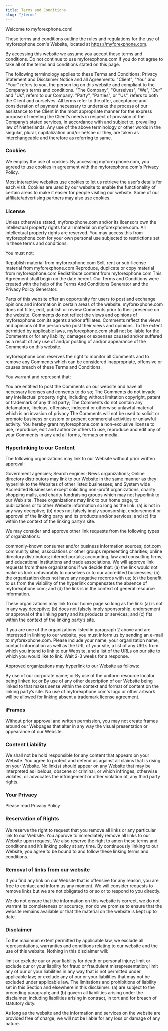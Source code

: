 ```yaml
---
title: Terms and Conditions
slug: "/terms"
---
```


Welcome to myforexphone.com!

These terms and conditions outline the rules and regulations for the use of myforexphone.com's Website, located at https://myforexphone.com.

By accessing this website we assume you accept these terms and conditions. Do not continue to use myforexphone.com if you do not agree to take all of the terms and conditions stated on this page.

The following terminology applies to these Terms and Conditions, Privacy Statement and Disclaimer Notice and all Agreements: "Client", "You" and "Your" refers to you, the person log on this website and compliant to the Company’s terms and conditions. "The Company", "Ourselves", "We", "Our" and "Us", refers to our Company. "Party", "Parties", or "Us", refers to both the Client and ourselves. All terms refer to the offer, acceptance and consideration of payment necessary to undertake the process of our assistance to the Client in the most appropriate manner for the express purpose of meeting the Client’s needs in respect of provision of the Company’s stated services, in accordance with and subject to, prevailing law of Netherlands. Any use of the above terminology or other words in the singular, plural, capitalization and/or he/she or they, are taken as interchangeable and therefore as referring to same.

### Cookies

We employ the use of cookies. By accessing myforexphone.com, you agreed to use cookies in agreement with the myforexphone.com's Privacy Policy.

Most interactive websites use cookies to let us retrieve the user’s details for each visit. Cookies are used by our website to enable the functionality of certain areas to make it easier for people visiting our website. Some of our affiliate/advertising partners may also use cookies.

### License

Unless otherwise stated, myforexphone.com and/or its licensors own the intellectual property rights for all material on myforexphone.com. All intellectual property rights are reserved. You may access this from myforexphone.com for your own personal use subjected to restrictions set in these terms and conditions.

You must not:

Republish material from myforexphone.com
Sell, rent or sub-license material from myforexphone.com
Reproduce, duplicate or copy material from myforexphone.com
Redistribute content from myforexphone.com
This Agreement shall begin on the date hereof. Our Terms and Conditions were created with the help of the Terms And Conditions Generator and the Privacy Policy Generator.

Parts of this website offer an opportunity for users to post and exchange opinions and information in certain areas of the website. myforexphone.com does not filter, edit, publish or review Comments prior to their presence on the website. Comments do not reflect the views and opinions of myforexphone.com,its agents and/or affiliates. Comments reflect the views and opinions of the person who post their views and opinions. To the extent permitted by applicable laws, myforexphone.com shall not be liable for the Comments or for any liability, damages or expenses caused and/or suffered as a result of any use of and/or posting of and/or appearance of the Comments on this website.

myforexphone.com reserves the right to monitor all Comments and to remove any Comments which can be considered inappropriate, offensive or causes breach of these Terms and Conditions.

You warrant and represent that:

You are entitled to post the Comments on our website and have all necessary licenses and consents to do so;
The Comments do not invade any intellectual property right, including without limitation copyright, patent or trademark of any third party;
The Comments do not contain any defamatory, libelous, offensive, indecent or otherwise unlawful material which is an invasion of privacy
The Comments will not be used to solicit or promote business or custom or present commercial activities or unlawful activity.
You hereby grant myforexphone.com a non-exclusive license to use, reproduce, edit and authorize others to use, reproduce and edit any of your Comments in any and all forms, formats or media.

### Hyperlinking to our Content

The following organizations may link to our Website without prior written approval:

Government agencies;
Search engines;
News organizations;
Online directory distributors may link to our Website in the same manner as they hyperlink to the Websites of other listed businesses; and
System wide Accredited Businesses except soliciting non-profit organizations, charity shopping malls, and charity fundraising groups which may not hyperlink to our Web site.
These organizations may link to our home page, to publications or to other Website information so long as the link: (a) is not in any way deceptive; (b) does not falsely imply sponsorship, endorsement or approval of the linking party and its products and/or services; and (c) fits within the context of the linking party’s site.

We may consider and approve other link requests from the following types of organizations:

commonly-known consumer and/or business information sources;
dot.com community sites;
associations or other groups representing charities;
online directory distributors;
internet portals;
accounting, law and consulting firms; and
educational institutions and trade associations.
We will approve link requests from these organizations if we decide that: (a) the link would not make us look unfavorably to ourselves or to our accredited businesses; (b) the organization does not have any negative records with us; (c) the benefit to us from the visibility of the hyperlink compensates the absence of myforexphone.com; and (d) the link is in the context of general resource information.

These organizations may link to our home page so long as the link: (a) is not in any way deceptive; (b) does not falsely imply sponsorship, endorsement or approval of the linking party and its products or services; and (c) fits within the context of the linking party’s site.

If you are one of the organizations listed in paragraph 2 above and are interested in linking to our website, you must inform us by sending an e-mail to myforexphone.com. Please include your name, your organization name, contact information as well as the URL of your site, a list of any URLs from which you intend to link to our Website, and a list of the URLs on our site to which you would like to link. Wait 2-3 weeks for a response.

Approved organizations may hyperlink to our Website as follows:

By use of our corporate name; or
By use of the uniform resource locator being linked to; or
By use of any other description of our Website being linked to that makes sense within the context and format of content on the linking party’s site.
No use of myforexphone.com's logo or other artwork will be allowed for linking absent a trademark license agreement.

### iFrames

Without prior approval and written permission, you may not create frames around our Webpages that alter in any way the visual presentation or appearance of our Website.

### Content Liability

We shall not be hold responsible for any content that appears on your Website. You agree to protect and defend us against all claims that is rising on your Website. No link(s) should appear on any Website that may be interpreted as libelous, obscene or criminal, or which infringes, otherwise violates, or advocates the infringement or other violation of, any third party rights.

### Your Privacy

Please read Privacy Policy

### Reservation of Rights

We reserve the right to request that you remove all links or any particular link to our Website. You approve to immediately remove all links to our Website upon request. We also reserve the right to amen these terms and conditions and it’s linking policy at any time. By continuously linking to our Website, you agree to be bound to and follow these linking terms and conditions.

### Removal of links from our website

If you find any link on our Website that is offensive for any reason, you are free to contact and inform us any moment. We will consider requests to remove links but we are not obligated to or so or to respond to you directly.

We do not ensure that the information on this website is correct, we do not warrant its completeness or accuracy; nor do we promise to ensure that the website remains available or that the material on the website is kept up to date.

### Disclaimer

To the maximum extent permitted by applicable law, we exclude all representations, warranties and conditions relating to our website and the use of this website. Nothing in this disclaimer will:

limit or exclude our or your liability for death or personal injury;
limit or exclude our or your liability for fraud or fraudulent misrepresentation;
limit any of our or your liabilities in any way that is not permitted under applicable law; or
exclude any of our or your liabilities that may not be excluded under applicable law.
The limitations and prohibitions of liability set in this Section and elsewhere in this disclaimer: (a) are subject to the preceding paragraph; and (b) govern all liabilities arising under the disclaimer, including liabilities arising in contract, in tort and for breach of statutory duty.

As long as the website and the information and services on the website are provided free of charge, we will not be liable for any loss or damage of any nature.
